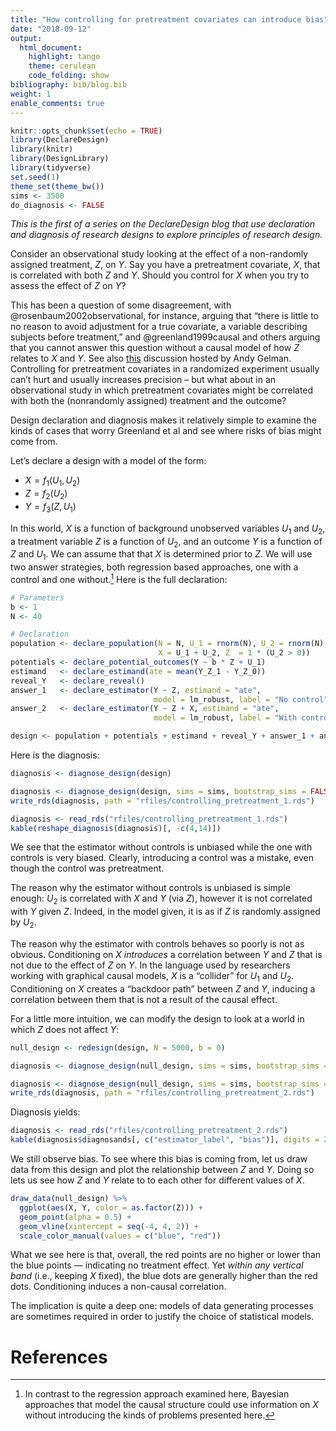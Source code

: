 ```yaml
---
title: "How controlling for pretreatment covariates can introduce bias"
date: "2018-09-12"
output:
  html_document:
    highlight: tango
    theme: cerulean
    code_folding: show
bibliography: bib/blog.bib
weight: 1
enable_comments: true
---
```


```r
knitr::opts_chunk$set(echo = TRUE)
library(DeclareDesign)
library(knitr)
library(DesignLibrary)
library(tidyverse)
set.seed(1)
theme_set(theme_bw())
sims <- 3500
do_diagnosis <- FALSE
```

*This is the first of a series on the DeclareDesign blog that use declaration and diagnosis of research designs to explore principles of research design.*

Consider an observational study looking at the effect of a non-randomly assigned treatment, $Z$, on $Y$. Say you have a pretreatment covariate, $X$, that is correlated with both $Z$ and $Y$. Should you control for $X$ when you try to assess the effect of $Z$ on $Y$?

This has been a question of some disagreement, with @rosenbaum2002observational, for instance, arguing that "there is little to no reason to avoid adjustment for a true covariate, a variable describing subjects before treatment," and @greenland1999causal and others arguing that you cannot answer this question without a causal model of how $Z$ relates to $X$ and $Y$. See also [this](https://andrewgelman.com/2009/07/23/pearls_and_gelm/) discussion hosted by Andy Gelman.  Controlling for pretreatment covariates in a randomized experiment usually can't hurt and usually increases precision -- but what about in an observational study in which pretreatment covariates might be correlated with both the (nonrandomly assigned) treatment and the outcome?

Design declaration and diagnosis makes it relatively simple to examine the kinds of cases that worry Greenland et al and see where risks of bias might come from. 

Let's declare a design with a model of the form:

* $X = f_1(U_1, U_2)$
* $Z = f_2(U_2)$
* $Y = f_3(Z, U_1)$

In this world, $X$ is a function of background unobserved variables $U_1$ and $U_2$, a treatment variable $Z$ is a function of $U_2$, and an outcome $Y$ is a function of $Z$ and $U_1$. We can assume that that $X$ is determined prior to $Z$. We will use two answer strategies, both regression based approaches, one with a control and one without.^[In contrast to the regression approach examined here, Bayesian approaches that model the causal structure could use information on $X$ without introducing the kinds of problems presented here.] Here is the full declaration:

```r
# Parameters
b <- 1
N <- 40

# Declaration
population <- declare_population(N = N, U_1 = rnorm(N), U_2 = rnorm(N),
                                 X = U_1 + U_2, Z  = 1 * (U_2 > 0))
potentials <- declare_potential_outcomes(Y ~ b * Z + U_1)
estimand   <- declare_estimand(ate = mean(Y_Z_1 - Y_Z_0))
reveal_Y   <- declare_reveal() 
answer_1   <- declare_estimator(Y ~ Z, estimand = "ate", 
                                model = lm_robust, label = "No control")
answer_2   <- declare_estimator(Y ~ Z + X, estimand = "ate", 
                                model = lm_robust, label = "With control")

design <- population + potentials + estimand + reveal_Y + answer_1 + answer_2
```


Here is the diagnosis:

```r
diagnosis <- diagnose_design(design)
```

```r
diagnosis <- diagnose_design(design, sims = sims, bootstrap_sims = FALSE)
write_rds(diagnosis, path = "rfiles/controlling_pretreatment_1.rds")
```


```r
diagnosis <- read_rds("rfiles/controlling_pretreatment_1.rds")
kable(reshape_diagnosis(diagnosis)[, -c(4,14)])
```

We see that the estimator without controls is unbiased while the one with controls is very biased. Clearly, introducing a control was a mistake, even though the control was pretreatment. 

The reason why the estimator without controls is unbiased is simple enough: $U_2$ is correlated with $X$ and $Y$ (via $Z$), however it is not correlated with $Y$ given $Z$. Indeed, in the model given, it is as if $Z$ is randomly assigned by $U_2$.

The reason why the estimator with controls behaves so poorly is not as obvious. Conditioning on $X$ *introduces* a correlation between $Y$ and $Z$ that is not due to the effect of $Z$ on $Y$. In the language used by researchers working with graphical causal models, $X$ is a "collider" for $U_1$ and $U_2$. Conditioning on $X$ creates a "backdoor path" between $Z$ and $Y$, inducing a correlation between them that is not a result of the causal effect.

For a little more intuition, we can modify the design to look at a world in which $Z$ does not affect $Y$:

```r
null_design <- redesign(design, N = 5000, b = 0)
```

```r
diagnosis <- diagnose_design(null_design, sims = sims, bootstrap_sims = FALSE)
```

```r
diagnosis <- diagnose_design(null_design, sims = sims, bootstrap_sims = FALSE)
write_rds(diagnosis, path = "rfiles/controlling_pretreatment_2.rds")
```

Diagnosis yields:

```r
diagnosis <- read_rds("rfiles/controlling_pretreatment_2.rds")
kable(diagnosis$diagnosands[, c("estimator_label", "bias")], digits = 2)
```

We still observe bias. To see where this bias is coming from, let us draw data from this design and plot the relationship between $Z$ and $Y$. Doing so lets us see how $Z$ and $Y$ relate to to each other for different values of $X$.

```r
draw_data(null_design) %>%
  ggplot(aes(X, Y, color = as.factor(Z))) + 
  geom_point(alpha = 0.5) + 
  geom_vline(xintercept = seq(-4, 4, 2)) +
  scale_color_manual(values = c("blue", "red"))
```

What we see here is that, overall, the red points are no higher or lower than the blue points --- indicating no treatment effect. Yet *within any vertical band* (i.e.,  keeping $X$ fixed), the blue dots are generally higher than the red dots. Conditioning induces a non-causal correlation. 

The implication is quite a deep one: models of data generating processes are sometimes required in order to justify the choice of statistical models.

# References
